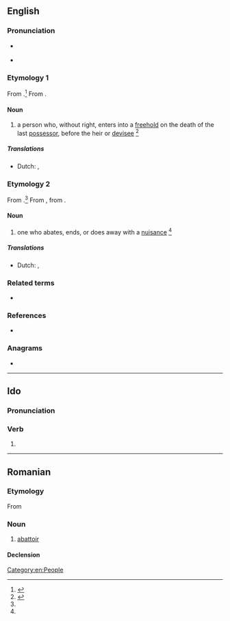 ==English==

===Pronunciation===
* {{a|GenAm}} {{IPA|en|/əˈbeɪt.ə/|/əˈbeɪt.ɚ/}}
* {{rhymes|en|eɪtə(ɹ)|s=3}}

===Etymology 1===
From {{af|en|abate|-or|id2=agent noun|t1=to enter without right after the owner dies and before the heir takes over}}.<ref name=WID>{{R:MW3 1976}}</ref> From {{der|en|xno|-}}.

====Noun====
{{en-noun}}

# {{lb|en|law}} a person who, without right, enters into a [[freehold]] on the death of the last [[possessor]], before the heir or [[devisee]] {{defdate|Mid 16<sup>th</sup> century.}} <ref name=SOED>{{R:SOED5|page=2}}</ref>

=====Translations=====
{{trans-top}}
* Dutch: {{t+|nl|kraker|m}},
{{trans-mid}}
{{trans-bottom}}

===Etymology 2===
From {{af|en|abate|-or|id2=agent noun|t1=do away with}}.<ref name=WID/> From {{inh|en|enm|-}}, from {{der|en|fro|-}}.

====Noun====
{{en-noun}}

# {{lb|en|law}} one who abates, ends, or does away with a [[nuisance]] {{defdate|Late 16<sup>th</sup> century.}} <ref name=SOED/>

=====Translations=====
{{trans-top}}
* Dutch: {{t|nl|iemand die een ongerief uit de weg ruimt}},
{{trans-mid}}
{{trans-bottom}}

===Related terms===
* {{l|en|abatement}}

===References===
* {{R:Webster 1913}}
<references/>

===Anagrams===
* {{anagrams|en|a=aabort|Tabora|rabato|robata}}

[[Category:en:People]]

----

==Ido==

===Pronunciation===
{{io-IPA}}

===Verb===
{{io-verb form}}

# {{io-form of|abat}}

----

==Romanian==

===Etymology===
From {{bor|ro|fr|abattoir}}

===Noun===
{{ro-noun|n|abatoare}}

# [[abattoir]]

====Declension====
{{ro-noun-n|pl=abatoare}}